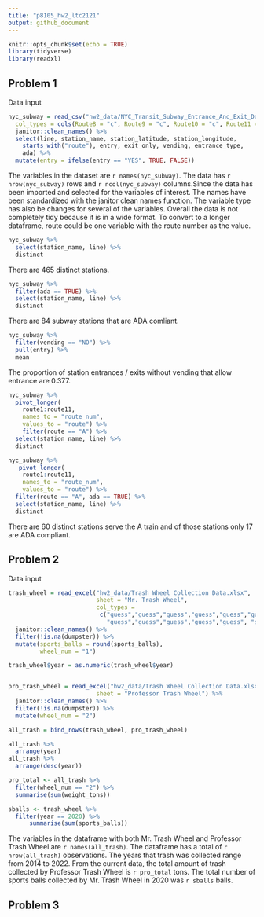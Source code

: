 ```yaml
---
title: "p8105_hw2_ltc2121"
output: github_document
---
```


```r
knitr::opts_chunk$set(echo = TRUE)
library(tidyverse)
library(readxl)
```

## Problem 1

Data input 

```r
nyc_subway = read_csv("hw2_data/NYC_Transit_Subway_Entrance_And_Exit_Data.csv",
  col_types = cols(Route8 = "c", Route9 = "c", Route10 = "c", Route11 = "c")) %>% 
  janitor::clean_names() %>% 
  select(line, station_name, station_latitude, station_longitude, 
    starts_with("route"), entry, exit_only, vending, entrance_type, 
    ada) %>% 
  mutate(entry = ifelse(entry == "YES", TRUE, FALSE))
```

The variables in the dataset are `r names(nyc_subway)`. The data has `r nrow(nyc_subway)` rows and `r ncol(nyc_subway)` columns.Since the data has been imported and selected for the variables of interest. The names have been standardized with the janitor clean names function. The variable type has also be changes for several of the variables. Overall the data is not completely tidy because it is in a wide format. To convert to a longer dataframe, route could be one variable with the route number as the value. 

```r
nyc_subway %>% 
  select(station_name, line) %>% 
  distinct
```

There are 465 distinct stations. 

```r
nyc_subway %>% 
  filter(ada == TRUE) %>% 
  select(station_name, line) %>% 
  distinct
```

There are 84 subway stations that are ADA comliant. 

```r
nyc_subway %>% 
  filter(vending == "NO") %>% 
  pull(entry) %>% 
  mean
```

The proportion of station entrances / exits without vending that allow entrance are 0.377. 

```r
nyc_subway %>% 
  pivot_longer(
    route1:route11, 
    names_to = "route_num", 
    values_to = "route") %>% 
    filter(route == "A") %>% 
  select(station_name, line) %>% 
  distinct

nyc_subway %>% 
   pivot_longer(
    route1:route11,
    names_to = "route_num",
    values_to = "route") %>% 
  filter(route == "A", ada == TRUE) %>% 
  select(station_name, line) %>% 
  distinct
```

There are 60 distinct stations serve the A train and of those stations only 17 are ADA compliant. 

## Problem 2

Data input

```r
trash_wheel = read_excel("hw2_data/Trash Wheel Collection Data.xlsx", 
                         sheet = "Mr. Trash Wheel", 
                         col_types = 
                          c("guess","guess","guess","guess","guess","guess","guess","guess","guess",
                            "guess","guess","guess","guess","guess", "skip", "skip")) %>% 
  janitor::clean_names() %>% 
  filter(!is.na(dumpster)) %>% 
  mutate(sports_balls = round(sports_balls),
         wheel_num = "1")

trash_wheel$year = as.numeric(trash_wheel$year)


pro_trash_wheel = read_excel("hw2_data/Trash Wheel Collection Data.xlsx", 
                         sheet = "Professor Trash Wheel") %>% 
  janitor::clean_names() %>% 
  filter(!is.na(dumpster)) %>% 
  mutate(wheel_num = "2")

all_trash = bind_rows(trash_wheel, pro_trash_wheel)

all_trash %>% 
  arrange(year) 
all_trash %>% 
  arrange(desc(year))

pro_total <- all_trash %>% 
  filter(wheel_num == "2") %>% 
  summarise(sum(weight_tons))

sballs <- trash_wheel %>% 
  filter(year == 2020) %>% 
      summarise(sum(sports_balls))
```

The variables in the dataframe with both Mr. Trash Wheel and Professor Trash Wheel are `r names(all_trash)`. The dataframe has a total of `r nrow(all_trash)` observations. The years that trash was collected range from 2014 to 2022. From the current data, the total amount of trash collected by Professor Trash Wheel is `r pro_total` tons. The total number of sports balls collected by Mr. Trash Wheel in 2020 was `r sballs` balls.

## Problem 3

```r

```




